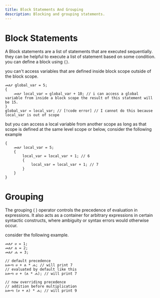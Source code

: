```yaml
---
title: Block Statements And Grouping
description: Blocking and grouping statements.
---
```


# Block Statements

A Block statements are a list of statements that are executed sequentially. they can be helpful to execute a list of statement based on some condition. you can define a block using `{}`.

you can't access variables that are defined inside block scope outside of the block scope.

```ahadu
መለያ global_var = 5;
{
    መለያ local_var = global_var + 10; // i can access a global variable from inside a block scope the result of this statement will be 15.
}
global_var = local_var; // [!code error] // I cannot do this because local_var is out of scope
```

but you can access a local variable from another scope as long as that scope is defined at the same level scope or below, consider the following example

```ahadu
{
    መለያ local_var = 5;
    {
        local_var = local_var + 1; // 6
        {
            local_var = local_var + 1; // 7
        }
    }
}
```

# Grouping

The grouping ( ) operator controls the precedence of evaluation in expressions. It also acts as a container for arbitrary expressions in certain syntactic constructs, where ambiguity or syntax errors would otherwise occur.

consider the following example.

```ahadu
መለያ ሀ = 1;
መለያ ለ = 2;
መለያ ሐ = 3;

// default precedence
አውጣ ሀ + ለ * ሐ; // will print 7
// evaluated by default like this
አውጣ ሀ + (ለ * ሐ); // will print 7

// now overriding precedence
// addition before multiplication
አውጣ (ሀ + ለ) * ሐ; // will print 9
```
